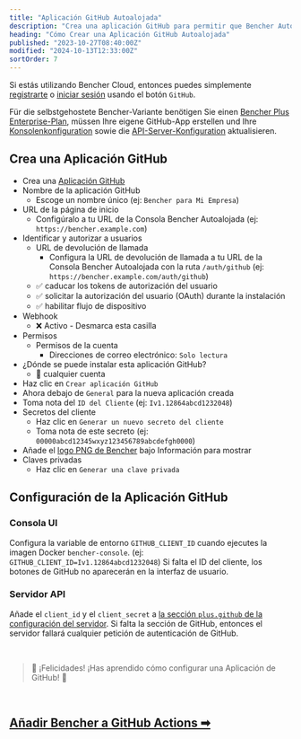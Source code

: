 ```yaml
---
title: "Aplicación GitHub Autoalojada"
description: "Crea una aplicación GitHub para permitir que Bencher Autoalojado se autentique con GitHub"
heading: "Cómo Crear una Aplicación GitHub Autoalojada"
published: "2023-10-27T08:40:00Z"
modified: "2024-10-13T12:33:00Z"
sortOrder: 7
---
```


Si estás utilizando Bencher Cloud, entonces puedes simplemente [registrarte](/auth/signup) o [iniciar sesión](/auth/login)
usando el botón `GitHub`.

Für die selbstgehostete Bencher-Variante benötigen Sie einen [Bencher Plus Enterprise-Plan][bencher plus enterprise], müssen Ihre eigene GitHub-App erstellen und Ihre [Konsolenkonfiguration][console config] sowie die [API-Server-Konfiguration][server config] aktualisieren.

[bencher plus enterprise]: /pricing/?level=enterprise
[console config]: /de/docs/reference/console-config/
[server config]: /de/docs/reference/server-config/

## Crea una Aplicación GitHub

- Crea una [Aplicación GitHub](https://docs.github.com/es/apps/creating-github-apps/registering-a-github-app/registering-a-github-app#registering-a-github-app)
- Nombre de la aplicación GitHub
  - Escoge un nombre único (ej: `Bencher para Mi Empresa`)
- URL de la página de inicio
  - Configúralo a tu URL de la Consola Bencher Autoalojada (ej: `https://bencher.example.com`)
- Identificar y autorizar a usuarios
  - URL de devolución de llamada
    - Configura la URL de devolución de llamada a tu URL de la Consola Bencher Autoalojada con la ruta `/auth/github` (ej: `https://bencher.example.com/auth/github`)
  - ✅ caducar los tokens de autorización del usuario
  - ✅ solicitar la autorización del usuario (OAuth) durante la instalación
  - ✅ habilitar flujo de dispositivo
- Webhook
  - ❌ Activo - Desmarca esta casilla
- Permisos
  - Permisos de la cuenta
    - Direcciones de correo electrónico: `Solo lectura`
- ¿Dónde se puede instalar esta aplicación GitHub?
  - 🔘 cualquier cuenta
- Haz clic en `Crear aplicación GitHub`
- Ahora debajo de `General` para la nueva aplicación creada
- Toma nota del `ID del Cliente` (ej: `Iv1.12864abcd1232048`)
- Secretos del cliente
  - Haz clic en `Generar un nuevo secreto del cliente`
  - Toma nota de este secreto (ej: `00000abcd12345wxyz123456789abcdefgh0000`)
- Añade el [logo PNG de Bencher](/brand/) bajo Información para mostrar
- Claves privadas
  - Haz clic en `Generar una clave privada`

## Configuración de la Aplicación GitHub

### Consola UI
Configura la variable de entorno `GITHUB_CLIENT_ID` cuando ejecutes la imagen Docker `bencher-console`. (ej: `GITHUB_CLIENT_ID=Iv1.12864abcd1232048`) Si falta el ID del cliente, los botones de GitHub no aparecerán en la interfaz de usuario.

### Servidor API
Añade el `client_id` y el `client_secret` a [la sección `plus.github` de la configuración del servidor](/es/docs/reference/server-config/#plusgithub). Si falta la sección de GitHub, entonces el servidor fallará cualquier petición de autenticación de GitHub.

<br/>

> 🐰 ¡Felicidades! ¡Has aprendido cómo configurar una Aplicación de GitHub! 🎉

<br/>

<h2><a href="/es/docs/how-to/github-actions/">Añadir Bencher a GitHub Actions ➡</a></h2>